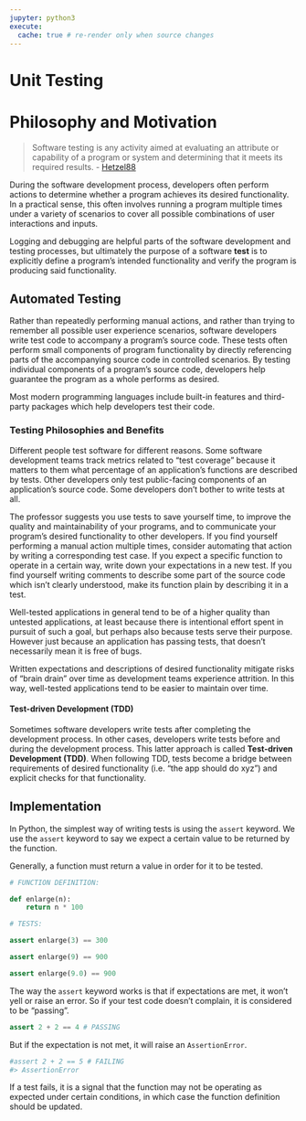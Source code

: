 ```yaml
---
jupyter: python3
execute:
  cache: true # re-render only when source changes
---
```


# Unit Testing

# Philosophy and Motivation

> Software testing is any activity aimed at evaluating an attribute or capability of a program or system and determining that it meets its required results. - [Hetzel88](https://users.ece.cmu.edu/~koopman/des_s99/sw_testing/#reference)

During the software development process, developers often perform actions to determine whether a program achieves its desired functionality. In a practical sense, this often involves running a program multiple times under a variety of scenarios to cover all possible combinations of user interactions and inputs.

Logging and debugging are helpful parts of the software development and testing processes, but ultimately the purpose of a software **test** is to explicitly define a program's intended functionality and verify the program is producing said functionality.

## Automated Testing

Rather than repeatedly performing manual actions, and rather than trying to remember all possible user experience scenarios, software developers write test code to accompany a program's source code. These tests often perform small components of program functionality by directly referencing parts of the accompanying source code in controlled scenarios. By testing individual components of a program's source code, developers help guarantee the program as a whole performs as desired.

Most modern programming languages include built-in features and third-party packages which help developers test their code.

### Testing Philosophies and Benefits

Different people test software for different reasons. Some software development teams track metrics related to "test coverage" because it matters to them what percentage of an application's functions are described by tests. Other developers only test public-facing components of an application's source code. Some developers don't bother to write tests at all.

The professor suggests you use tests to save yourself time, to improve the quality and maintainability of your programs, and to communicate your program's desired functionality to other developers. If you find yourself performing a manual action multiple times, consider automating that action by writing a corresponding test case. If you expect a specific function to operate in a certain way, write down your expectations in a new test. If you find yourself writing comments to describe some part of the source code which isn't clearly understood, make its function plain by describing it in a test.

Well-tested applications in general tend to be of a higher quality than untested applications, at least because there is intentional effort spent in pursuit of such a goal, but perhaps also because tests serve their purpose. However just because an application has passing tests, that doesn't necessarily mean it is free of bugs.

Written expectations and descriptions of desired functionality mitigate risks of "brain drain" over time as development teams experience attrition. In this way, well-tested applications tend to be easier to maintain over time.

#### Test-driven Development (TDD)

Sometimes software developers write tests after completing the development process. In other cases, developers write tests before and during the development process. This latter approach is called **Test-driven Development (TDD)**. When following TDD, tests become a bridge between requirements of desired functionality (i.e. "the app should do xyz") and explicit checks for that functionality.


## Implementation

In Python, the simplest way of writing tests is using the `assert` keyword. We use the `assert` keyword to say we expect a certain value to be returned by the function.

Generally, a function must return a value in order for it to be tested.

```python
# FUNCTION DEFINITION:

def enlarge(n):
    return n * 100

# TESTS:

assert enlarge(3) == 300

assert enlarge(9) == 900

assert enlarge(9.0) == 900
```

The way the `assert` keyword works is that if expectations are met, it won't yell or raise an error. So if your test code doesn't complain, it is considered to be "passing".

```python
assert 2 + 2 == 4 # PASSING
```

But if the expectation is not met, it will raise an `AssertionError`.

```python
#assert 2 + 2 == 5 # FAILING
#> AssertionError
```

If a test fails, it is a signal that the function may not be operating as expected under certain conditions, in which case the function definition should be updated.
